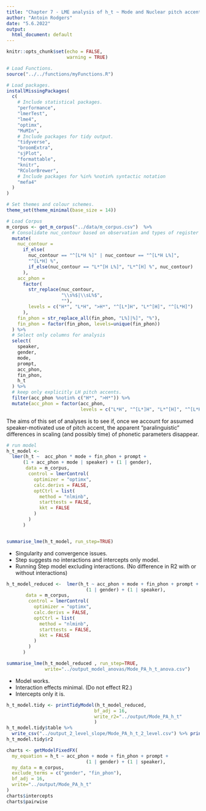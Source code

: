 ```yaml
---
title: "Chapter 7 - LME analysis of h_t ~ Mode and Nuclear pitch accents: "
author: "Antoin Rodgers"
date: "5.6.2022"
output:
  html_document: default
---
```


```r
knitr::opts_chunk$set(echo = FALSE,
                      warning = TRUE)

# Load Functions.
source("../../functions/myFunctions.R") 

# Load packages.
installMissingPackages(
  c(
    # Include statistical packages.
    "performance",
    "lmerTest",
    "lme4",
    "optimx",
    "MuMIn",
    # Include packages for tidy output.
    "tidyverse",
    "broomExtra",
    "sjPlot",
    "formattable",
    "knitr",
    "RColorBrewer",
    # Include packages for %in% %notin% syntactic notation
    "mefa4"
  )
)

# Set themes and colour schemes.
theme_set(theme_minimal(base_size = 14))

# Load Corpus
m_corpus <- get_m_corpus("../data/m_corpus.csv")  %>%
  # Consolidate nuc_contour based on observation and types of register shift.
  mutate(
    nuc_contour =
      if_else(
        nuc_contour == "^[L*H %]" | nuc_contour == "^[L*H L%]",
        "^[L*H] %",
        if_else(nuc_contour == "L*^[H L%]", "L*^[H] %", nuc_contour)
      ),
    acc_phon =
      factor(
        str_replace(nuc_contour,
                    "\\s%$|\\sL%$",
                    ""),
        levels = c("H*", "L*H", ">H*", "^[L*]H", "L*^[H]", "^[L*H]")
      ),
    fin_phon = str_replace_all(fin_phon, "L%]|%]", "%"),
    fin_phon = factor(fin_phon, levels=unique(fin_phon))
  ) %>%
  # Select only columns for analysis
  select(
    speaker,
    gender,
    mode,
    prompt,
    acc_phon,
    fin_phon,
    h_t
  ) %>% 
  # keep only explicitly LH pitch accents.
  filter(acc_phon %notin% c("H*", ">H*")) %>%
  mutate(acc_phon = factor(acc_phon,
                           levels = c("L*H", "^[L*]H", "L*^[H]", "^[L*H]")))
```

The aims of this set of analyses is to see if, once we account for assumed speaker-motivated use of pitch accent, the apparent "paralinguistic" differences in scaling (and possibly time) of phonetic parameters disappear.

```r

# run model
h_t_model <-
  lmer(h_t ~  acc_phon * mode + fin_phon + prompt +
      (1 + acc_phon + mode | speaker) + (1 | gender),
       data = m_corpus,
        control = lmerControl(
          optimizer = "optimx",
          calc.derivs = FALSE,
          optCtrl = list(
            method = "nlminb",
            starttests = FALSE,
            kkt = FALSE
          )
        )
      )


summarise_lme(h_t_model, run_step=TRUE)

```

-   Singularity and convergence issues.
-   Step suggests no interactions and intercepts only model.
-   Running Step model excluding interactions. (No difference in R2 with or without interactions)

```r

h_t_model_reduced <-  lmer(h_t ~ acc_phon + mode + fin_phon + prompt +
                             (1 | gender) + (1 | speaker),
       data = m_corpus,
        control = lmerControl(
          optimizer = "optimx",
          calc.derivs = FALSE,
          optCtrl = list(
            method = "nlminb",
            starttests = FALSE,
            kkt = FALSE
          )
        )
      )

summarise_lme(h_t_model_reduced , run_step=TRUE,
              write="../output_model_anovas/Mode_PA_h_t_anova.csv")

```

-   Model works.
-   Interaction effects minimal. (Do not effect R2.)
-   Intercepts only it is.


```r

h_t_model.tidy <- printTidyModel(h_t_model_reduced,
                                bf_adj = 16,
                                write_r2="../output/Mode_PA_h_t"
                                )
h_t_model.tidy$table %>% 
  write_csv("../output_2_level_slope/Mode_PA_h_t_2_level.csv") %>% print() 
h_t_model.tidy$r2

```

```r

charts <- getModelFixedFX(
  my_equation = h_t ~ acc_phon + mode + fin_phon + prompt +
                             (1 | gender) + (1 | speaker),
  my_data = m_corpus,
  exclude_terms = c("gender", "fin_phon"),
  bf_adj = 16,
  write="../output/Mode_PA_h_t"
)
charts$intercepts
charts$pairwise


```
